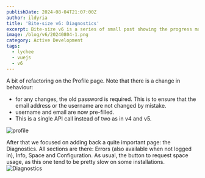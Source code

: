```yaml
---
publishDate: 2024-08-04T21:07:00Z
author: ildyria
title: 'Bite-size v6: Diagnostics'
excerpt: Bite-size v6 is a series of small post showing the progress made on the development of the future version of Lychee.
image: /blog/v6/20240804-1.png
category: Active Development
tags:
  - lychee
  - vuejs
  - v6
---
```

A bit of refactoring on the Profile page.
Note that there is a change in behaviour:

- for any changes, the old password is required. This is to ensure that the email address or the username are not changed by mistake.
- username and email are now pre-filled.
- This is a single API call instead of two as in v4 and v5.

![profile](/blog/v6/20240804-2.png)

After that we focused on adding back a quite important page: the Diagnostics.
All sections are there: Errors (also available when not logged in), Info, Space and Configuration.
As usual, the button to request space usage, as this one tend to be pretty slow on some installations.
![Diagnostics](/blog/v6/20240804-3.png)
